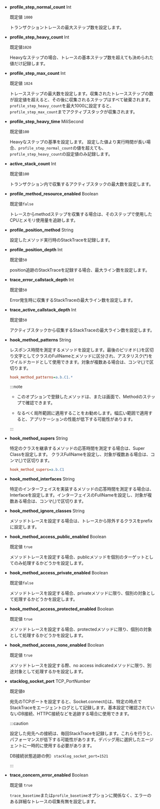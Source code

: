 - **profile_step_normal_count** <span class='type'>Int</span>

  既定値 `1000`

  トランザクショントレースの最大ステップ数を設定します。

- **profile_step_heavy_count** <span class='type'>Int</span>

  既定値`1020`

  Heavyなステップの場合、トレースの基本ステップ数を超えても決められた値だけ記録します。

- **profile_step_max_count** <span class='type'>Int</span>

  既定値 `1024`

  トレースステップの最大数を設定します。収集されたトレースステップの数が設定値を超えると、その後に収集されるステップはすべて破棄されます。`profile_step_heavy_count`を最大1000に設定すると、`profile_step_max_count`までアクティブスタックが収集されます。

- **profile_step_heavy_time** <span class='type'>MiliSecond</span>

  既定値`100`

  Heavyなステップの基準を設定します。 設定した値より実行時間が長い場合、`profile_step_normal_count`の値を超えても、`profile_step_heavy_count`の設定値のみ記録します。

- **active_stack_count** <span class='type'>Int</span>

  既定値`100`

  トランザクション内で収集するアクティブスタックの最大数を設定します。

- **profile_method_resource_enabled** <span class='type'>Boolean</span>

  既定値`false`

  トレースからmethodステップを収集する場合は、そのステップで使用したCPUとメモリ使用量を追跡します。

- **profile_position_method** <span class='type'>String</span>

  設定したメソッド実行時のStackTraceを記録します。

- **profile_position_depth** <span class='type'>Int</span>

  既定値`50`

  position追跡のStackTraceを記録する場合、最大ライン数を設定します。

- **trace_error_callstack_depth** <span class='type'>Int</span>

  既定値`50`

  Error発生時に収集するStackTraceの最大ライン数を設定します。

- **trace_active_callstack_depth** <span class='type'>Int</span>

  既定値`50`

  アクティブスタックから収集するStackTraceの最大ライン数を設定します。


<Transactionprofileactivecolor />

- **hook_method_patterns** <span class='type'>String</span>

  レスポンス時間を測定するメソッドを設定します。最後のピリオド(.)を区切り文字としてクラスのFullNameとメソッドに区分され、アスタリスク(\*)をワイルドカードとして使用できます。対象が複数ある場合は、コンマ(,)で区切ります。

  ```ini title='whatap.conf'
  hook_method_patterns=a.b.C1.*
  ```

  :::note

  - このオプションで登録したメソッドは、<Cmdname sid="TTL06209" className="uitext" />または<Cmdname sid="TTL06527" className="uitext" />画面で、Methodのステップで確認できます。

  - なるべく局所範囲に適用することをお勧めします。幅広い範囲で適用すると、アプリケーションの性能が低下する可能性があります。

  :::

- **hook_method_supers** <span class='type'>String</span>

   特定のクラスを継承するメソッドの応答時間を測定する場合は、Super Classを設定します。 クラスFullNameを設定し、対象が複数ある場合は、コンマ(,)で区切ります。

  ```ini title='whatap.conf'
  hook_method_supers=a.b.C1
  ```

- **hook_method_interfaces** <span class='type'>String</span>

  特定のインターフェイスを実装するメソッドの応答時間を測定する場合は、Interfaceを設定します。インターフェイスのFullNameを設定し、対象が複数ある場合は、コンマ(,)で区切ります。

- **hook_method_ignore_classes** <span class='type'>String</span>

  メソッドトレースを設定する場合は、トレースから除外するクラスをprefixに設定します。

- **hook_method_access_public_enabled** <span class='type'>Boolean</span>

  既定値 `true`

  メソッドトレースを設定する場合、publicメソッドを個別のターゲットとしてのみ処理するかどうかを設定します。

- **hook_method_access_private_enabled** <span class='type'>Boolean</span>

  既定値`false`

  メソッドトレースを設定する場合、privateメソッドに限り、個別の対象として処理するかどうかを設定します。

- **hook_method_access_protected_enabled** <span class='type'>Boolean</span>

  既定値 `true`

  メソッドトレースを設定する場合、protectedメソッドに限り、個別の対象として処理するかどうかを設定します。

- **hook_method_access_none_enabled** <span class='type'>Boolean</span>

  既定値 `true`

  メソッドトレースを設定する際、no access indicatedメソッドに限り、別途対象として処理するかを設定します。

- **stacklog_socket_port** <span class='type'>TCP_PortNumber</span>

  既定値`0`

  宛先のTCPポートを設定すると、Socket.connect()は、特定の時点でStackTraceをエージェントログとして記録します。基本設定で確認されていないDB接続、HTTPC接続などを追跡する場合に使用できます。

  :::caution

  設定した宛先への接続は、毎回StackTraceを記録します。これらを行うと、パフォーマンスが低下する可能性があります。デバッグ用に選択したエージェントに一時的に使用する必要があります。

  DB接続状態追跡の例）`stacklog_socket_port=1521`

  :::

- **trace_concern_error_enabled** <span class='type'>Boolean</span>

  既定値 `true`

  `trace_basetime`または`profile_basetime`オプションに関係なく、エラーのある詳細なトレースの収集有無を設定します。

